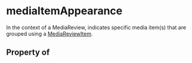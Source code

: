   

# mediaItemAppearance

In the context of a <Link href="/MediaReview">MediaReview</Link>, indicates specific media item(s) that are grouped using a <a class="localLink" href="/MediaReviewItem">MediaReviewItem</a>.

## Property of



